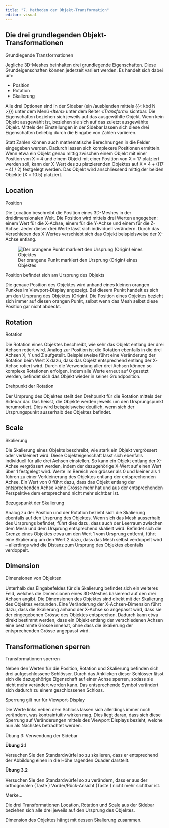 ```yaml
---
title: "7. Methoden der Objekt-Transformation"
editor: visual
---
```


## Die drei grundlegenden Objekt-Transformationen

::: column-margin
Grundlegende Transformationen
:::

Jegliche 3D-Meshes beinhalten drei grundlegende Eigenschaften. Diese Grundeigenschaften können jederzeit variiert werden. Es handelt sich dabei um:

-   Position
-   Rotation
-   Skalierung

Alle drei Optionen sind in der Sidebar (ein /ausblenden mittels {{< kbd N >}}) unter dem Menü «*Item*» unter dem Reiter «*Transform*» sichtbar. Die Eigenschaften beziehen sich jeweils auf das ausgewählte Objekt. Wenn kein Objekt ausgewählt ist, beziehen sie sich auf das zuletzt ausgewählte Objekt. Mittels der Einstellungen in der Sidebar lassen sich diese drei Eigenschaften beliebig durch die Eingabe von Zahlen variieren.

::: tippbox
::: tippbox-header
::: tippbox-icon
:::
:::

::: tippbox-body
Statt Zahlen können auch mathematische Berechnungen in die Felder eingegeben werden. Dadurch lassen sich komplexere Positionen ermitteln. Wenn etwa ein Objekt genau mittig zwischen einem Objekt mit einer Position von X = 4 und einem Objekt mit einer Position von X = 17 platziert werden soll, kann der X-Wert des zu platzierenden Objektes auf X = 4 + ((17 -- 4) / 2) festgelegt werden. Das Objekt wird anschliessend mittig der beiden Objekte (X = 10.5) platziert.
:::
:::

## Location

::: column-margin
Position
:::

Die Location beschreibt die Position eines 3D-Meshes in der dreidimensionalen Welt. Die Position wird mittels drei Werten angegeben: einem Wert für die X-Achse, einem für die Y-Achse und einem für die Z-Achse. Jeder dieser drei Werte lässt sich individuell verändern. Durch das Verschieben des X Wertes verschiebt sich das Objekt beispielsweise der X-Achse entlang.

![Der orangene Punkt markiert den Ursprung (Origin) eines Objektes](Images/Chapter_7/1.%20Origin.png){#fig-1_1 fig-align="left"}

::: column-margin
Position befindet sich am Ursprung des Objekts
:::

Die genaue Position des Objektes wird anhand eines kleinen orangen Punktes im Viewport-Display angezeigt. Bei diesem Punkt handelt es sich um den Ursprung des Objektes (Origin). Die Position eines Objektes bezieht sich immer auf diesen orangen Punkt, selbst wenn das Mesh selbst diese Position gar nicht abdeckt.

## Rotation

::: column-margin
Rotation
:::

Die Rotation eines Objektes beschreibt, wie sehr das Objekt entlang der drei Achsen rotiert wird. Analog zur Position ist die Rotation ebenfalls in die drei Achsen X, Y und Z aufgeteilt. Beispielsweise führt eine Veränderung der Rotation beim Wert X dazu, dass das Objekt entsprechend entlang der X-Achse rotiert wird. Durch die Verwendung aller drei Achsen können so komplexe Rotationen erfolgen. Indem alle Werte erneut auf 0 gesetzt werden, befindet sich das Objekt wieder in seiner Grundposition.

::: column-margin
Drehpunkt der Rotation
:::

Der Ursprung des Objektes stellt den Drehpunkt für die Rotation mittels der Sidebar dar. Das heisst, die Objekte werden jeweils um den Ursprungspunkt herumrotiert. Dies wird beispielsweise deutlich, wenn sich der Ursprungspunkt ausserhalb des Objektes befindet.

## Scale

::: column-margin
Skalierung
:::

Die Skalierung eines Objekts beschreibt, wie stark ein Objekt vergrössert oder verkleinert wird. Diese Objekteigenschaft lässt sich ebenfalls individuell für alle drei Achsen einstellen. So kann ein Objekt entlang der X-Achse vergrössert werden, indem der dazugehörige X-Wert auf einen Wert über 1 festgelegt wird. Werte im Bereich von grösser als 0 und kleiner als 1 führen zu einer Verkleinerung des Objektes entlang der entsprechenden Achse. Ein Wert von 0 führt dazu, dass das Objekt entlang der entsprechenden Achse keine Grösse mehr hat und aus der entsprechenden Perspektive dem entsprechend nicht mehr sichtbar ist.

::: column-margin
Bezugspunkt der Skalierung
:::

Analog zu der Position und der Rotation bezieht sich die Skalierung ebenfalls auf den Ursprung des Objektes. Wenn sich das Mesh ausserhalb des Ursprungs befindet, führt dies dazu, dass auch der Leerraum zwischen dem Mesh und dem Ursprung entsprechend skaliert wird. Befindet sich die Grenze eines Objektes etwa um den Wert 1 vom Ursprung entfernt, führt eine Skalierung um den Wert 2 dazu, dass das Mesh selbst verdoppelt wird -- allerdings wird die Distanz zum Ursprung des Objektes ebenfalls verdoppelt.

## Dimension

::: column-margin
Dimensionen von Objekten
:::

Unterhalb des Eingabefeldes für die Skalierung befindet sich ein weiteres Feld, welches die Dimensionen eines 3D-Meshes basierend auf den drei Achsen angibt. Die Dimensionen des Objektes sind direkt mit der Skalierung des Objektes verbunden. Eine Veränderung der X-Achsen-Dimension führt dazu, dass die Skalierung anhand der X-Achse so angepasst wird, dass sie der eingegebenen Grösse des Objektes entsprechen. Dadurch kann etwa direkt bestimmt werden, dass ein Objekt entlang der verschiedenen Achsen eine bestimmte Grösse innehat, ohne dass die Skalierung der entsprechenden Grösse angepasst wird.

## Transformationen sperren

::: column-margin
Transformationen sperren
:::

Neben den Werten für die Position, Rotation und Skalierung befinden sich drei aufgeschlossene Schlösser. Durch das Anklicken dieser Schlösser lässt sich die dazugehörige Eigenschaft auf einer Achse sperren, sodass sie nicht mehr verändert werden kann. Das entsprechende Symbol verändert sich dadurch zu einem geschlossenen Schloss.

::: column-margin
Sperrung gilt nur für Viewport-Display
:::

Die Werte links neben dem Schloss lassen sich allerdings immer noch verändern, was kontraintuitiv wirken mag. Dies liegt daran, dass sich diese Sperrung auf Veränderungen mittels des Viewport Displays bezieht, welche nun als Nächstes betrachtet werden.

::: exercisebox
::: exercisebox-header
::: exercisebox-icon
:::

Übung 3: Verwendung der Sidebar
:::

::: exercisebox-body
**Übung 3.1**

Versuchen Sie den Standardwürfel so zu skalieren, dass er entsprechend der Abbildung einen in die Höhe ragenden Quader darstellt.

**Übung 3.2**

Versuchen Sie den Standardwürfel so zu verändern, dass er aus der orthogonalen (Taste ) Vorder/Rück-Ansicht (Taste ) nicht mehr sichtbar ist.
:::
:::

::: rememberbox
::: rememberbox-header
::: rememberbox-icon
:::

Merke...
:::

::: rememberbox-body
Die drei Transformationen Location, Rotation und Scale aus der Sidebar beziehen sich alle drei jeweils auf den Ursprung des Objektes.

Dimension des Objektes hängt mit dessen Skalierung zusammen.
:::
:::
